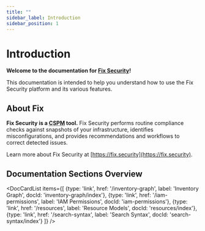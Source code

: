 ```yaml
---
title: ""
sidebar_label: Introduction
sidebar_position: 1
---
```


# Introduction

**Welcome to the documentation for [Fix Security](https://fix.security)!**

This documentation is intended to help you understand how to use the Fix Security platform and its various features.

## About Fix

**Fix Security is a <abbr title="Cloud Security Posture Management">CSPM</abbr> tool.** Fix Security performs routine compliance checks against snapshots of your infrastructure, identifies misconfigurations, and provides recommendations and workflows to correct detected issues.

Learn more about Fix Security at [https://fix.security](https://fix.security).

## Documentation Sections Overview

<DocCardList items={[
  {type: 'link', href: '/inventory-graph', label: 'Inventory Graph', docId: 'inventory-graph/index'},
  {type: 'link', href: '/iam-permissions', label: 'IAM Permissions', docId: 'iam-permissions'},
  {type: 'link', href: '/resources', label: 'Resource Models', docId: 'resources/index'},
  {type: 'link', href: '/search-syntax', label: 'Search Syntax', docId: 'search-syntax/index'}
]} />
